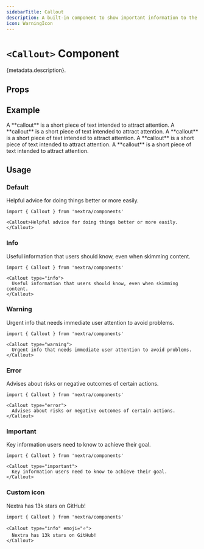 ```yaml
---
sidebarTitle: Callout
description: A built-in component to show important information to the reader
icon: WarningIcon
---
```



# `<Callout>` Component

{metadata.description}.

## Props

<TSDoc componentName="Callout" />

## Example

<Callout>
  A **callout** is a short piece of text intended to attract attention.
</Callout>

<Callout type="info">
  A **callout** is a short piece of text intended to attract attention.
</Callout>

<Callout type="warning">
  A **callout** is a short piece of text intended to attract attention.
</Callout>

<Callout type="error">
  A **callout** is a short piece of text intended to attract attention.
</Callout>

<Callout type="important">
  A **callout** is a short piece of text intended to attract attention.
</Callout>

## Usage

### Default

<Callout>Helpful advice for doing things better or more easily.</Callout>

```mdx
import { Callout } from 'nextra/components'

<Callout>Helpful advice for doing things better or more easily.</Callout>
```

### Info

<Callout type="info">
  Useful information that users should know, even when skimming content.
</Callout>

```mdx
import { Callout } from 'nextra/components'

<Callout type="info">
  Useful information that users should know, even when skimming content.
</Callout>
```

### Warning

<Callout type="warning">
  Urgent info that needs immediate user attention to avoid problems.
</Callout>

```mdx
import { Callout } from 'nextra/components'

<Callout type="warning">
  Urgent info that needs immediate user attention to avoid problems.
</Callout>
```

### Error

<Callout type="error">
  Advises about risks or negative outcomes of certain actions.
</Callout>

```mdx
import { Callout } from 'nextra/components'

<Callout type="error">
  Advises about risks or negative outcomes of certain actions.
</Callout>
```

### Important

<Callout type="important">
  Key information users need to know to achieve their goal.
</Callout>

```mdx
import { Callout } from 'nextra/components'

<Callout type="important">
  Key information users need to know to achieve their goal.
</Callout>
```

### Custom icon

<Callout type="info" emoji="⭐">
  Nextra has 13k stars on GitHub!
</Callout>

```mdx
import { Callout } from 'nextra/components'

<Callout type="info" emoji="⭐">
  Nextra has 13k stars on GitHub!
</Callout>
```
